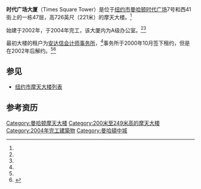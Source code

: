 {{Infobox building
|name               = 时代广场大厦<br>Times Square Tower
|image              = TimesSquareTower.jpg
|image_size         = 180px
|caption            = 
|location           = [[時報廣場|时代广场]]7号<ref name="Emp">{{Cite web |title=Times Square Tower |url=http://www.emporis.com/en/wm/bu/?id=timessquaretower-newyorkcity-ny-usa |publisher=Emporis.com |accessdate=2008-01-10 |archive-date=2007-10-18 |archive-url=https://web.archive.org/web/20071018222630/http://www.emporis.com/en/wm/bu/?id=timessquaretower-newyorkcity-ny-usa |dead-url=no }}</ref>
|coordinates        = {{coord|40.7555|-73.9867|source:kolossus-dewiki|display=inline,title}}
|start_date         = 2002<ref name="SSP">{{Cite web |title=Times Square Tower |url=http://skyscraperpage.com/cities/?buildingID=5773 |publisher=SkyscraperPage.com |accessdate=2008-01-10 |archive-date=2007-12-17 |archive-url=https://web.archive.org/web/20071217183456/http://skyscraperpage.com/cities/?buildingID=5773 |dead-url=no }}</ref>
|completion_date    = 2004<ref name="Emp"/><ref name="SSP"/>
|opening            = 
|building_type      = 写字楼<ref name="SSP"/>
|antenna_spire      = 
|roof               = {{convert|724|ft|m|abbr=on}}<ref name="Emp"/><ref name="SSP"/>
|top_floor          = {{convert|685|ft|m|abbr=on}}<ref name="SSP"/>
|floor_count        = 47<ref name="Emp"/>
|elevator_count     = 20<ref name="SSP"/>
|cost               = 
|floor_area         = 
|architect          = 大卫·查尔德斯<ref name="Emp"/> of [[Skidmore,_Owings_and_Merrill|Skidmore, Owings and Merrill]]
|structural_engineer= [[Thornton_Tomasetti|Thornton Tomasetti]]<ref name="Emp"/>
|main_contractor    = 
|developer          = [[Boston_Properties|Boston Properties]]<ref name="Emp"/>
|owner              = 
|management         = 
|references         = 
}}

'''时代广场大厦'''（Times Square Tower）是位于[[纽约市|纽约市]][[曼哈顿|曼哈顿]][[時報廣場|时代广场]]7号和西41街上的一栋47层，高726英尺（221米）的摩天大楼。<ref name="Emp"/>

始建于2002年，于2004年完工，该大厦内为A级办公室。<ref name="Emp"/><ref name="SSP"/>  

最初大楼的租户为[[安达信会计师事务所|安达信会计师事务所]]，<ref name="SSP"/>事务所于2000年10月签下租约，但是在2002年{{link-en|安然丑闻|Enron scandal}}后解约。<ref name="SSP"/><ref>{{Cite news |title=Arthur Andersen pulls out of Times Square Tower |url=http://www.emporis.com/en/bu/nc/ne/?id=100462 |publisher=Emporis.com |date=2002-05-07 |accessdate=2008-01-10 |archive-date=2012-10-18 |archive-url=https://web.archive.org/web/20121018185304/http://www.emporis.com/en/bu/nc/ne/?id=100462 |dead-url=no }}</ref>

== 参见 ==
*[[纽约市摩天大楼列表|纽约市摩天大楼列表]]

== 参考资历 ==
{{reflist}}

[[Category:曼哈顿摩天大楼|Category:曼哈顿摩天大楼]]
[[Category:200米至249米高的摩天大楼|Category:200米至249米高的摩天大楼]]
[[Category:2004年完工建築物|Category:2004年完工建築物]]
[[Category:曼哈頓中城|Category:曼哈頓中城]]
